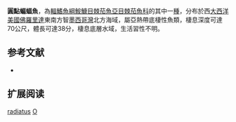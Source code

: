 {{Speciesbox
| name = 圓點蝙蝠魚
| image = 
| image_width = 240px
| image_caption = 
| status = LC
| status_system = IUCN3.1
| genus = Ogcocephalus
| species = radiatus
| authority = [[Mitchill|Mitchill]], 1818
| synonyms = *''Lophius radiatus, Mitchill, 1818''
}}

'''圓點蝙蝠魚'''，為[[輻鰭魚綱|輻鰭魚綱]][[鮟鱇目|鮟鱇目]][[棘茄魚亞目|棘茄魚亞目]][[棘茄魚科|棘茄魚科]]的其中一[[種|種]]，分布於西[[大西洋|大西洋]][[美國|美國]][[佛羅里達|佛羅里達]]東南方智[[墨西哥灣|墨西哥灣]]北方海域，屬亞熱帶底棲性魚類，棲息深度可達70公尺，體長可達38分，棲息底層水域，生活習性不明。

==参考文献==
*{{FishBase_species|genus=Ogcocephalus|species=radiatus|year=2014|month=2}}

== 扩展阅读 ==
{{refbegin}}
{{wikispecies-inline|Ogcocephalus radiatus|圓點蝙蝠魚}}
{{refend}}
{{Taxonbar|from=Q2693725}}

[[Category:蝙蝠魚屬|radiatus]]
[[Category:1818年描述的鱼类|O]]


{{魚類小作品}}
